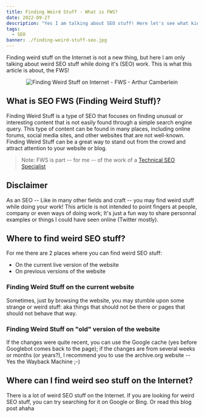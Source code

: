 ```yaml
---
title: Finding Weird Stuff - What is FWS?
date: 2022-09-27
description: "Yes I am talking about SEO stuff! Here let's see what kind of weird stuff we could find doing SEO"
tags:
  - SEO
banner: ./finding-weird-stuff-seo.jpg
---
```


Finding weird stuff on the Internet is not a new thing, but here I am only talking about weird SEO stuff while doing it's (SEO) work. This is what this article is about, the FWS!

<p align="center">
  <img src="./finding-weird-stuff-seo.jpg" alt="Finding Weird Stuff on Internet - FWS - Arthur Camberlein" title="Why SEO find weird stuff?" />
</p>

## What is SEO FWS (Finding Weird Stuff)?

Finding Weird Stuff is a type of SEO that focuses on finding unusual or interesting content that is not easily found through a simple search engine query. This type of content can be found in many places, including online forums, social media sites, and other websites that are not well-known. Finding Weird Stuff can be a great way to stand out from the crowd and attract attention to your website or blog. 

> Note: FWS is part -- for me -- of the work of a [Technical SEO Specialist](/tech-seo-what-is-it)

## Disclaimer

As an SEO -- Like in many other fields and craft -- you may find weird stuff while doing your work! This article is not intended to point fingers at people, company or even ways of doing work; It's just a fun way to share personnal examples or things I could have seen online (Twitter mostly).

## Where to find weird SEO stuff?

For me there are 2 places where you can find weird SEO stuff: 

- On the current live version of the website
- On previous versions of the website

### Finding Weird Stuff on the current website

Sometimes, just by browsing the website, you may stumble upon some strange or weird stuff: aka things that should not be there or pages that should not behave that way.

### Finding Weird Stuff on "old" version of the website

If the changes were quite recent, you can use the Google cache (yes before Googlebot comes back to the page); if the changes are from several weeks or months (or years?), I recommend you to use the archive.org website -- Yes the Wayback Machine ;-)

## Where can I find weird seo stuff on the Internet?

There is a lot of weird SEO stuff on the Internet. If you are looking for weird SEO stuff, you can try searching for it on Google or Bing. Or read this blog post ahaha